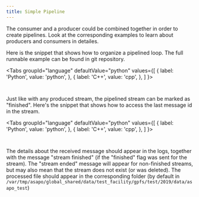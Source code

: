 ```yaml
---
title: Simple Pipeline
---
```




The consumer and a producer could be combined together in order to create pipelines. Look at the corresponding examples to learn about producers and consumers in detailes.

Here is the snippet that shows how to organize a pipelined loop. The full runnable example can be found in git repository.

<Tabs
  groupId="language"
  defaultValue="python"
  values={[
    { label: 'Python', value: 'python', },
    { label: 'C++', value: 'cpp', },
  ]
}>
<TabItem value="python">

```python content="./examples/python/pipeline.py" snippetTag="pipeline"
```

</TabItem>

<TabItem value="cpp">

```cpp content="./examples/cpp/pipeline.cpp" snippetTag="pipeline"
```

</TabItem>
</Tabs>

Just like with any produced stream, the pipelined stream can be marked as "finished". Here's the snippet that shows how to access the last message id in the stream.

<Tabs
  groupId="language"
  defaultValue="python"
  values={[
    { label: 'Python', value: 'python', },
    { label: 'C++', value: 'cpp', },
  ]
}>
<TabItem value="python">

```python content="./examples/python/pipeline.py" snippetTag="finish"
```

</TabItem>

<TabItem value="cpp">

```cpp content="./examples/cpp/pipeline.cpp" snippetTag="finish"
```

</TabItem>
</Tabs>

The details about the received message should appear in the logs, together with the message "stream finished" (if the "finished" flag was sent for the stream). The "stream ended" message will appear for non-finished streams, but may also mean that the stream does not exist (or was deleted). The processed file should appear in the corresponding folder (by default in ```/var/tmp/asapo/global_shared/data/test_facility/gpfs/test/2019/data/asapo_test```)
